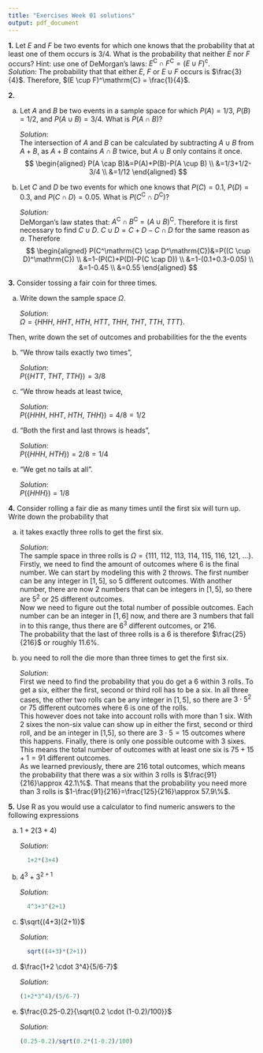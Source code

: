 ---
title: "Exercises Week 01 solutions"
output: pdf_document
---

**1.** Let $E$ and $F$ be two events for which one knows that the probability that at least one of them occurs is 3/4. What is the probability that neither $E$ nor $F$ occurs? Hint: use one of DeMorgan's laws: $E^\mathrm{C} \cap F^\mathrm{C} = (E \cup F)^\mathrm{c}$.\
*Solution:* The probability that that either $E$, $F$ or $E \cup F$ occurs is $\frac{3}{4}$. Therefore, $(E \cup F)^\mathrm{C} = \frac{1}{4}$.

**2.**

a)  Let $A$ and $B$ be two events in a sample space for which $P(A) = 1/3$, $P(B)=1/2$, and $P(A \cup B) = 3/4$. What is $P(A \cap B)$?

    *Solution*:\
    The intersection of $A$ and $B$ can be calculated by subtracting $A \cup B$ from $A+B$, as $A+B$ contains $A \cap B$ twice, but $A \cup B$ only contains it once.\
    $$
    \begin{aligned}
    P(A \cap B)&=P(A)+P(B)-P(A \cup B) \\
    &=1/3+1/2-3/4 \\
    &=1/12
    \end{aligned}
    $$

b)  Let $C$ and $D$ be two events for which one knows that $P(C)=0.1$, $P(D)=0.3$, and $P(C \cap D) = 0.05$. What is $P(C^\mathrm{C} \cap D^\mathrm{C})$?

    *Solution:*\
    DeMorgan's law states that: $A^\mathrm{C}\cap B^\mathrm{C}=(A\cup B)^\mathrm{C}$. Therefore it is first necessary to find $C \cup D$. $C \cup D=C+D-C \cap D$ for the same reason as $a$. Therefore\
    $$
    \begin{aligned}
    P(C^\mathrm{C} \cap D^\mathrm{C})&=P((C \cup D)^\mathrm{C}) \\
    &=1-(P(C)+P(D)-P(C \cap D)) \\
    &=1-(0.1+0.3-0.05) \\
    &=1-0.45 \\
    &=0.55
    \end{aligned}
    $$

**3.** Consider tossing a fair coin for three times.

a)  Write down the sample space $\Omega$.

    *Solution*:\
    $\Omega=\{HHH,\ HHT,\ HTH,\ HTT,\ THH,\ THT,\ TTH,\ TTT\}$.

Then, write down the set of outcomes and probabilities for the the events

b)  "We throw tails exactly two times",

    *Solution*:\
    $P(\{HTT,\ THT,\ TTH\})=3/8$

c)  "We throw heads at least twice,

    *Solution*:\
    $P(\{HHH,\ HHT,\ HTH,\ THH\})=4/8=1/2$

d)  "Both the first and last throws is heads",

    *Solution*:\
    $P(\{HHH,\ HTH\})=2/8=1/4$

e)  "We get no tails at all".

    *Solution*:\
    $P(\{HHH\})=1/8$

**4.** Consider rolling a fair die as many times until the first six will turn up. Write down the probability that

a)  it takes exactly three rolls to get the first six.

    *Solution*:\
    The sample space in three rolls is $\Omega = \{111,\ 112,\ 113,\ 114,\ 115,\ 116,\ 121,\ ...\}$.\
    Firstly, we need to find the amount of outcomes where 6 is the final number. We can start by modeling this with 2 throws. The first number can be any integer in $[1,5]$, so 5 different outcomes. With another number, there are now 2 numbers that can be integers in $[1,5]$, so there are $5^2$ or $25$ different outcomes.\
    Now we need to figure out the total number of possible outcomes. Each number can be an integer in $[1,6]$ now, and there are 3 numbers that fall in to this range, thus there are $6^3$ different outcomes, or $216$.\
    The probability that the last of three rolls is a 6 is therefore $\frac{25}{216}$ or roughly $11.6\%$.

b)  you need to roll the die more than three times to get the first six.

    *Solution*:\
    First we need to find the probability that you do get a 6 within 3 rolls. To get a six, either the first, second or third roll has to be a six. In all three cases, the other two rolls can be any integer in $[1,5]$, so there are $3\cdot 5^2$ or $75$ different outcomes where 6 is one of the rolls.\
    This however does not take into account rolls with more than 1 six. With 2 sixes the non-six value can show up in either the first, second or third roll, and be an integer in [1,5], so there are $3\cdot 5=15$ outcomes where this happens. Finally, there is only one possible outcome with 3 sixes. This means the total number of outcomes with at least one six is $75+15+1=91$ different outcomes.\
    As we learned previously, there are $216$ total outcomes, which means the probability that there was a six within 3 rolls is $\frac{91}{216}\approx 42.1\%$. That means that the probability you need more than 3 rolls is $1-\frac{91}{216}=\frac{125}{216}\approx 57.9\%$.

**5.** Use R as you would use a calculator to find numeric answers to the following expressions

a)  $1 + 2(3+4)$

    *Solution*:

    ```{r}
      1+2*(3+4)
    ```

b)  $4^3+3^{2+1}$

    *Solution*:

    ```{r}
      4^3+3^(2+1)
    ```

c)  $\sqrt{(4+3)(2+1)}$

    *Solution*:

    ```{r}
      sqrt((4+3)*(2+1))
    ```

d)  $\frac{1+2 \cdot 3^4}{5/6-7}$

    *Solution*:

    ```{r}
    (1+2*3^4)/(5/6-7)
    ```

e)  $\frac{0.25-0.2}{\sqrt{0.2 \cdot (1-0.2)/100}}$

    *Solution*:

    ```{r}
    (0.25-0.2)/sqrt(0.2*(1-0.2)/100)
    ```
